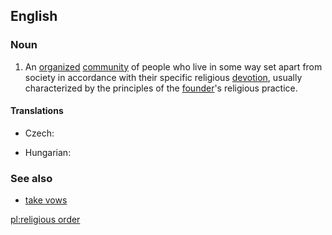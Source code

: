 ==English==
{{wikipedia}}

===Noun===
{{en-noun|head=[[religious]] [[order]]}}

# {{label|en|religion}} An [[organize]]d [[community]] of people who live in some way set apart from society in accordance with their specific religious [[devotion]], usually characterized by the principles of the [[founder]]'s religious practice.

====Translations====
{{trans-top|organized community of people following a specific religious devotion}}
* Czech: {{t|cs|náboženský řád|m}}
{{trans-mid}}
* Hungarian: {{t+|hu|szerzetesrend}}
{{trans-bottom}}

===See also===
* [[take vows]]

[[pl:religious order]]